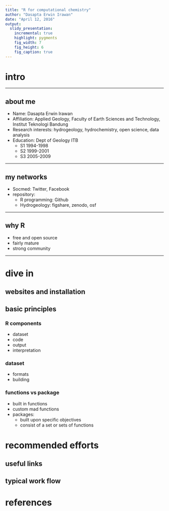 ```yaml
---
title: "R for computational chemistry"
author: "Dasapta Erwin Irawan"
date: "April 12, 2016"
output: 
  slidy_presentation:
    incremental: true
    highlight: pygments
    fig_width: 7
    fig_height: 6
    fig_caption: true
---
```


# intro

----

## about me

- Name: Dasapta Erwin Irawan
- Affiliation: Applied Geology, Faculty of Earth Sciences and Technology, Institut Teknologi Bandung
- Research interests: hydrogeology, hydrochemistry, open science, data analysis
- Education: Dept of Geology ITB 
    + S1 1994-1998
    + S2 1999-2001
    + S3 2005-2009

----

## my networks

- Socmed: Twitter, Facebook
- repository:
  + R programming: Github
  + Hydrogeology: figshare, zenodo, osf
    
----

## why R

- free and open source
- fairly mature
- strong community

----

# dive in

## websites and installation

## basic principles

### R components

- dataset
- code
- output
- interpretation

### dataset

- formats
- building 

### functions vs package

- built in functions
- custom mad functions
- packages:
  + built upon specific objectives
  + consist of a set or sets of functions

# recommended efforts

## useful links

## typical work flow

## 

# references
